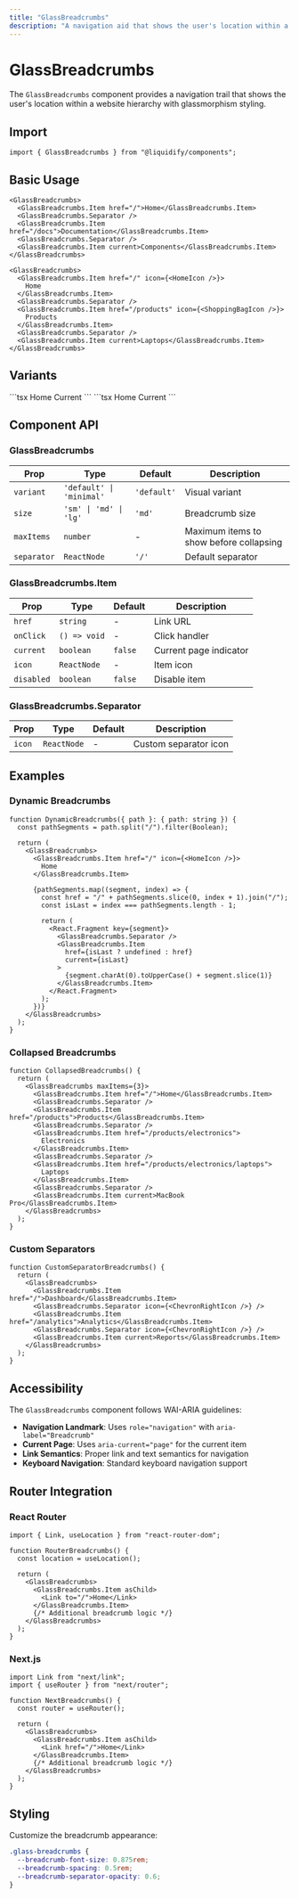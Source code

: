 ```yaml
---
title: "GlassBreadcrumbs"
description: "A navigation aid that shows the user's location within a website hierarchy"
---
```


# GlassBreadcrumbs

The `GlassBreadcrumbs` component provides a navigation trail that shows the user's location within a website hierarchy with glassmorphism styling.

## Import

```tsx
import { GlassBreadcrumbs } from "@liquidify/components";
```

## Basic Usage

<CodeGroup>

```tsx Basic Breadcrumbs
<GlassBreadcrumbs>
  <GlassBreadcrumbs.Item href="/">Home</GlassBreadcrumbs.Item>
  <GlassBreadcrumbs.Separator />
  <GlassBreadcrumbs.Item href="/docs">Documentation</GlassBreadcrumbs.Item>
  <GlassBreadcrumbs.Separator />
  <GlassBreadcrumbs.Item current>Components</GlassBreadcrumbs.Item>
</GlassBreadcrumbs>
```

```tsx With Icons
<GlassBreadcrumbs>
  <GlassBreadcrumbs.Item href="/" icon={<HomeIcon />}>
    Home
  </GlassBreadcrumbs.Item>
  <GlassBreadcrumbs.Separator />
  <GlassBreadcrumbs.Item href="/products" icon={<ShoppingBagIcon />}>
    Products
  </GlassBreadcrumbs.Item>
  <GlassBreadcrumbs.Separator />
  <GlassBreadcrumbs.Item current>Laptops</GlassBreadcrumbs.Item>
</GlassBreadcrumbs>
```

</CodeGroup>

## Variants

<CardGroup cols={2}>

<Card title="Default">
  ```tsx
  <GlassBreadcrumbs variant="default">
    <GlassBreadcrumbs.Item href="/">Home</GlassBreadcrumbs.Item>
    <GlassBreadcrumbs.Separator />
    <GlassBreadcrumbs.Item current>Current</GlassBreadcrumbs.Item>
  </GlassBreadcrumbs>
  ```
</Card>

<Card title="Minimal">
  ```tsx
  <GlassBreadcrumbs variant="minimal">
    <GlassBreadcrumbs.Item href="/">Home</GlassBreadcrumbs.Item>
    <GlassBreadcrumbs.Separator />
    <GlassBreadcrumbs.Item current>Current</GlassBreadcrumbs.Item>
  </GlassBreadcrumbs>
  ```
</Card>

</CardGroup>

## Component API

### GlassBreadcrumbs

| Prop        | Type                     | Default     | Description                             |
| ----------- | ------------------------ | ----------- | --------------------------------------- |
| `variant`   | `'default' \| 'minimal'` | `'default'` | Visual variant                          |
| `size`      | `'sm' \| 'md' \| 'lg'`   | `'md'`      | Breadcrumb size                         |
| `maxItems`  | `number`                 | -           | Maximum items to show before collapsing |
| `separator` | `ReactNode`              | `'/'`       | Default separator                       |

### GlassBreadcrumbs.Item

| Prop       | Type         | Default | Description            |
| ---------- | ------------ | ------- | ---------------------- |
| `href`     | `string`     | -       | Link URL               |
| `onClick`  | `() => void` | -       | Click handler          |
| `current`  | `boolean`    | `false` | Current page indicator |
| `icon`     | `ReactNode`  | -       | Item icon              |
| `disabled` | `boolean`    | `false` | Disable item           |

### GlassBreadcrumbs.Separator

| Prop   | Type        | Default | Description           |
| ------ | ----------- | ------- | --------------------- |
| `icon` | `ReactNode` | -       | Custom separator icon |

## Examples

### Dynamic Breadcrumbs

```tsx
function DynamicBreadcrumbs({ path }: { path: string }) {
  const pathSegments = path.split("/").filter(Boolean);

  return (
    <GlassBreadcrumbs>
      <GlassBreadcrumbs.Item href="/" icon={<HomeIcon />}>
        Home
      </GlassBreadcrumbs.Item>

      {pathSegments.map((segment, index) => {
        const href = "/" + pathSegments.slice(0, index + 1).join("/");
        const isLast = index === pathSegments.length - 1;

        return (
          <React.Fragment key={segment}>
            <GlassBreadcrumbs.Separator />
            <GlassBreadcrumbs.Item
              href={isLast ? undefined : href}
              current={isLast}
            >
              {segment.charAt(0).toUpperCase() + segment.slice(1)}
            </GlassBreadcrumbs.Item>
          </React.Fragment>
        );
      })}
    </GlassBreadcrumbs>
  );
}
```

### Collapsed Breadcrumbs

```tsx
function CollapsedBreadcrumbs() {
  return (
    <GlassBreadcrumbs maxItems={3}>
      <GlassBreadcrumbs.Item href="/">Home</GlassBreadcrumbs.Item>
      <GlassBreadcrumbs.Separator />
      <GlassBreadcrumbs.Item href="/products">Products</GlassBreadcrumbs.Item>
      <GlassBreadcrumbs.Separator />
      <GlassBreadcrumbs.Item href="/products/electronics">
        Electronics
      </GlassBreadcrumbs.Item>
      <GlassBreadcrumbs.Separator />
      <GlassBreadcrumbs.Item href="/products/electronics/laptops">
        Laptops
      </GlassBreadcrumbs.Item>
      <GlassBreadcrumbs.Separator />
      <GlassBreadcrumbs.Item current>MacBook Pro</GlassBreadcrumbs.Item>
    </GlassBreadcrumbs>
  );
}
```

### Custom Separators

```tsx
function CustomSeparatorBreadcrumbs() {
  return (
    <GlassBreadcrumbs>
      <GlassBreadcrumbs.Item href="/">Dashboard</GlassBreadcrumbs.Item>
      <GlassBreadcrumbs.Separator icon={<ChevronRightIcon />} />
      <GlassBreadcrumbs.Item href="/analytics">Analytics</GlassBreadcrumbs.Item>
      <GlassBreadcrumbs.Separator icon={<ChevronRightIcon />} />
      <GlassBreadcrumbs.Item current>Reports</GlassBreadcrumbs.Item>
    </GlassBreadcrumbs>
  );
}
```

## Accessibility

The `GlassBreadcrumbs` component follows WAI-ARIA guidelines:

- **Navigation Landmark**: Uses `role="navigation"` with `aria-label="Breadcrumb"`
- **Current Page**: Uses `aria-current="page"` for the current item
- **Link Semantics**: Proper link and text semantics for navigation
- **Keyboard Navigation**: Standard keyboard navigation support

## Router Integration

### React Router

```tsx
import { Link, useLocation } from "react-router-dom";

function RouterBreadcrumbs() {
  const location = useLocation();

  return (
    <GlassBreadcrumbs>
      <GlassBreadcrumbs.Item asChild>
        <Link to="/">Home</Link>
      </GlassBreadcrumbs.Item>
      {/* Additional breadcrumb logic */}
    </GlassBreadcrumbs>
  );
}
```

### Next.js

```tsx
import Link from "next/link";
import { useRouter } from "next/router";

function NextBreadcrumbs() {
  const router = useRouter();

  return (
    <GlassBreadcrumbs>
      <GlassBreadcrumbs.Item asChild>
        <Link href="/">Home</Link>
      </GlassBreadcrumbs.Item>
      {/* Additional breadcrumb logic */}
    </GlassBreadcrumbs>
  );
}
```

## Styling

Customize the breadcrumb appearance:

```css
.glass-breadcrumbs {
  --breadcrumb-font-size: 0.875rem;
  --breadcrumb-spacing: 0.5rem;
  --breadcrumb-separator-opacity: 0.6;
}
```
